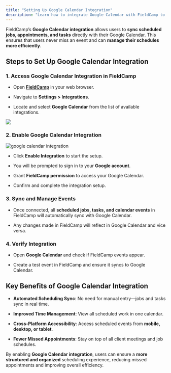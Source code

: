```yaml
---
title: "Setting Up Google Calendar Integration"
description: "Learn how to integrate Google Calendar with FieldCamp to sync and manage events efficiently."
---
```


FieldCamp’s **Google Calendar integration** allows users to **sync scheduled jobs, appointments, and tasks** directly with their Google Calendar. This ensures that users never miss an event and can **manage their schedules more efficiently**.

## Steps to Set Up Google Calendar Integration

### 1. Access Google Calendar Integration in FieldCamp

* Open [**FieldCamp**](https://app.fieldcamp.ai) in your web browser.

* Navigate to **Settings > Integrations**.

* Locate and select **Google Calendar** from the list of available integrations.

![](/images/Screenshot2025-02-23at3.56.30PM.png)

### 2. Enable Google Calendar Integration

![google calendar integration](/images/Screenshot2025-02-23at4.03.54PM.png "calendar integration")

* Click **Enable Integration** to start the setup.

* You will be prompted to sign in to your **Google account**.

* Grant **FieldCamp permission** to access your Google Calendar.

* Confirm and complete the integration setup.

### 3. Sync and Manage Events

* Once connected, all **scheduled jobs, tasks, and calendar events** in FieldCamp will automatically sync with Google Calendar.

* Any changes made in FieldCamp will reflect in Google Calendar and vice versa.

### 4. Verify Integration

* Open **Google Calendar** and check if FieldCamp events appear.

* Create a test event in FieldCamp and ensure it syncs to Google Calendar.

## Key Benefits of Google Calendar Integration

* **Automated Scheduling Sync**: No need for manual entry—jobs and tasks sync in real time.

* **Improved Time Management**: View all scheduled work in one calendar.

* **Cross-Platform Accessibility**: Access scheduled events from **mobile, desktop, or tablet**.

* **Fewer Missed Appointments**: Stay on top of all client meetings and job schedules.

By enabling **Google Calendar integration**, users can ensure a **more structured and organized** scheduling experience, reducing missed appointments and improving overall efficiency.